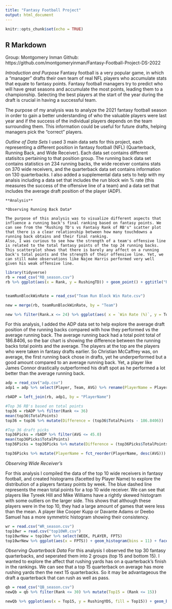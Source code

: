 ```yaml
---
title: "Fantasy Football Project"
output: html_document
---
```


```r
knitr::opts_chunk$set(echo = TRUE)
```

## R Markdown

Group: Montgomery Inman
Github: https://github.com/montgomeryinman/Fantasy-Football-Project-DS-2022

*Introduction and Purpose*
  Fantasy football is a very popular game, in which a "manager" drafts their own team of real NFL players who accumulate stats that equate to fantasy points. Fantasy football managers try to predict who will have great seasons and accumulate the most points, leading them to a championship. Selecting the best players at the start of the year during the draft is crucial in having a successful team. 

  The purpose of my analysis was to analyze the 2021 fantasy football season in order to gain a better understanding of who the valuable players were last year and if the success of the individual players depends on the team surrounding them. This information could be useful for future drafts, helping managers pick the "correct" players. 

*Outline of Data Sets*
  I used 3 main data sets for this project, each representing a different position in fantasy football (NFL) (Quarterback, Running Back, and Wide Receiver). Each data set contains different statisitcs pertaining to that position group. The running back data set contains statistics on 234 running backs, the wide receiver contains stats on 370 wide receivers, and the quarterback data set contains information on 130 quarterbacks. I also added a supplemental data sets to help with my analsis including a data set that includes the run block win % rate (this measures the success of the offensive line of a team) and a data set that includes the average draft position of the player (ADP).


	**Analysis**
	
	*Observing Running Back Data*
	
	The purpose of this analysis was to visualize different aspects that influence a running back's final ranking based on fantasy points. We can see from the "Rushing TD's vs Fantasy Rank of RB's" scatter plot that there is a clear relationship between how many touchdowns a running back obtains and their final ranking. 
	Also, I was curious to see how the strength of a team's offensive line is related to the total fantasy points of the top 24 running backs. This scatterplot shows that there is barely any affect on a running back's total points and the strength of their offensive line. Yet, we can still make observations like Najee Harris performed very well given his weak offensive line.

```r
library(tidyverse)
rb = read_csv("RB_season.csv")
rb %>% ggplot(aes(x = Rank, y = RushingTD)) + geom_point() + ggtitle("Rushing TD's vs Fantasy Rank of RB's") + geom_smooth(method='lm', se = FALSE)


teamRunBlockWinRate = read_csv("Team Run Block Win Rate.csv")

new = merge(rb, teamRunBlockWinRate, by = "Team")

new %>% filter(Rank.x <= 24) %>% ggplot(aes( x = `Win Rate (%)`, y = TotalPoints, label = PlayerName)) + geom_point() + geom_text(hjust=0, vjust=0) + ggtitle("Fantasy Points vs Run Block Win Rate of Offensive Line") + geom_smooth(method='lm', se = FALSE)
```

For this analysis, I added the ADP data set to help explore the average draft position of the running backs compared with how they performed vs the average running back. The average running back had a total point total of 186.8406, so the bar chart is showing the difference between the running backs total points and the average. The players at the top are the players who were taken in fantasy drafts earlier. So Christian McCaffrey was, on average, the first running back chose in drafts, yet he underperformed but a good amount compared to an average running back. Yet, a player like James Connor drastically outperformed his draft spot as he performed a lot better than the average running back. 

```r
adp = read_csv("adp.csv")
adp1 = adp %>% select(Player, Team, AVG) %>% rename(PlayerName = Player)

rbADP = left_join(rb, adp1, by = "PlayerName")

#Top 36 RB's based on total points 
top36 = rbADP %>% filter(Rank <= 36)
mean(top36$TotalPoints)
top36 = top36 %>% mutate(Difference = (top36$TotalPoints - 186.8406))

#Top 36 draft picks 
top36Picks = rbADP %>% filter(AVG <= 45.0)
mean(top36Picks$TotalPoints)
top36Picks = top36Picks %>% mutate(Difference = (top36Picks$TotalPoints - 155.854))

top36Picks %>% mutate(PlayerName = fct_reorder(PlayerName, desc(AVG))) %>% ggplot(aes(x = PlayerName, y = Difference)) + geom_bar(stat="identity") + coord_flip() + ggtitle("RB's performance relative to an average RB (points)")

```
*Observing Wide Receiver's*

  For this analysis I compiled the data of the top 10 wide receivers in fantasy football, and created histograms (facetted by Player Name) to explore the distribution of a players fantasy points by week. The blue dashed line represents the mean total points for a top 10 wide receiver. We can see that players like Tyreek Hill and Mike Williams have a rightly skewed histogram with some outliers on the larger side. This shows that although these players were in the top 10, they had a large amount of games that were less than the mean. A player like Cooper Kupp or Davante Adams or Deebo Samuel has a more symmetric histogram showing their consistency.  

```r
wr = read.csv("WR_season.csv")
top10wr = read.csv("top10WR.csv")
top10wrNew = top10wr %>% select(WEEK, PLAYER, FPTS)
top10wrNew %>% ggplot(aes(x = FPTS)) + geom_histogram(bins = 11) + facet_wrap(~PLAYER) + geom_vline(aes(xintercept=mean(FPTS)),color="blue", linetype="dashed", size=1) 
```
*Observing Quarterback Data*
  For this analysis I observed the top 30 fantasy quarterbacks, and seperated them into 2 groups (top 15 and bottom 15). I wanted to explore the affect that rushing yards has on a quarterback's finish in the rankings. We can see that a top 15 quarterback on average has more rushing yards then the next 15 quarterbacks. So it may be advantageous the draft a quarterback that can rush as well as pass.

```r
qb = read_csv("QB_season.csv")
newQb = qb %>% filter(Rank <= 30) %>% mutate(Top15 = (Rank <= 15))

newQb %>% ggplot(aes(x = Top15, y = RushingYDS, fill = Top15)) + geom_boxplot() +coord_flip() + ggtitle('Rushing yards for Top 30 QBs (seperated by Top 15 and Bottom 15 QBs)')
```










